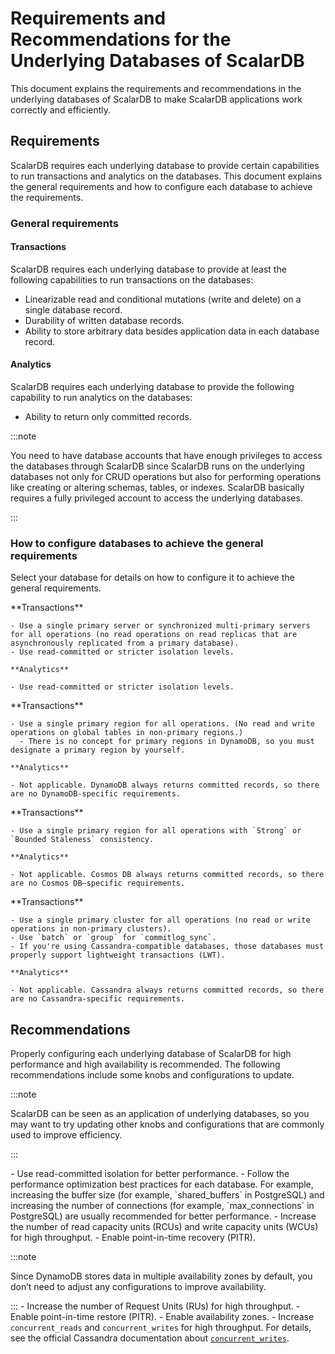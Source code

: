 # Requirements and Recommendations for the Underlying Databases of ScalarDB


This document explains the requirements and recommendations in the underlying databases of ScalarDB to make ScalarDB applications work correctly and efficiently.

## Requirements

ScalarDB requires each underlying database to provide certain capabilities to run transactions and analytics on the databases. This document explains the general requirements and how to configure each database to achieve the requirements.

### General requirements

#### Transactions

ScalarDB requires each underlying database to provide at least the following capabilities to run transactions on the databases:

- Linearizable read and conditional mutations (write and delete) on a single database record.
- Durability of written database records.
- Ability to store arbitrary data besides application data in each database record.

#### Analytics

ScalarDB requires each underlying database to provide the following capability to run analytics on the databases:

- Ability to return only committed records.

:::note

You need to have database accounts that have enough privileges to access the databases through ScalarDB since ScalarDB runs on the underlying databases not only for CRUD operations but also for performing operations like creating or altering schemas, tables, or indexes. ScalarDB basically requires a fully privileged account to access the underlying databases.

:::

### How to configure databases to achieve the general requirements

Select your database for details on how to configure it to achieve the general requirements.

<Tabs groupId="databases" queryString>
  <TabItem value="JDBC_databases" label="JDBC databases" default>
    **Transactions**

    - Use a single primary server or synchronized multi-primary servers for all operations (no read operations on read replicas that are asynchronously replicated from a primary database).
    - Use read-committed or stricter isolation levels.

    **Analytics**

    - Use read-committed or stricter isolation levels.
  </TabItem>
  <TabItem value="DynamoDB" label="DynamoDB">
    **Transactions**

    - Use a single primary region for all operations. (No read and write operations on global tables in non-primary regions.)
      - There is no concept for primary regions in DynamoDB, so you must designate a primary region by yourself.

    **Analytics**

    - Not applicable. DynamoDB always returns committed records, so there are no DynamoDB-specific requirements.
  </TabItem>
  <TabItem value="Cosmos_DB_for_NoSQL" label="Cosmos DB for NoSQL">
    **Transactions**

    - Use a single primary region for all operations with `Strong` or `Bounded Staleness` consistency.

    **Analytics**

    - Not applicable. Cosmos DB always returns committed records, so there are no Cosmos DB–specific requirements.
  </TabItem>
  <TabItem value="Cassandra" label="Cassandra">
    **Transactions**

    - Use a single primary cluster for all operations (no read or write operations in non-primary clusters).
    - Use `batch` or `group` for `commitlog_sync`.
    - If you're using Cassandra-compatible databases, those databases must properly support lightweight transactions (LWT).

    **Analytics**

    - Not applicable. Cassandra always returns committed records, so there are no Cassandra-specific requirements.
  </TabItem>
</Tabs>

## Recommendations

Properly configuring each underlying database of ScalarDB for high performance and high availability is recommended. The following recommendations include some knobs and configurations to update.

:::note

ScalarDB can be seen as an application of underlying databases, so you may want to try updating other knobs and configurations that are commonly used to improve efficiency.

:::

<Tabs groupId="databases" queryString>
  <TabItem value="JDBC_databases" label="JDBC databases" default>
    - Use read-committed isolation for better performance.
    - Follow the performance optimization best practices for each database. For example, increasing the buffer size (for example, `shared_buffers` in PostgreSQL) and increasing the number of connections (for example, `max_connections` in PostgreSQL) are usually recommended for better performance.
  </TabItem>
  <TabItem value="DynamoDB" label="DynamoDB">
    - Increase the number of read capacity units (RCUs) and write capacity units (WCUs) for high throughput.
    - Enable point-in-time recovery (PITR).

:::note

Since DynamoDB stores data in multiple availability zones by default, you don’t need to adjust any configurations to improve availability.

:::
  </TabItem>
  <TabItem value="Cosmos_DB_for_NoSQL" label="Cosmos DB for NoSQL">
    - Increase the number of Request Units (RUs) for high throughput.
    - Enable point-in-time restore (PITR).
    - Enable availability zones.
  </TabItem>
  <TabItem value="Cassandra" label="Cassandra">
    - Increase `concurrent_reads` and `concurrent_writes` for high throughput. For details, see the official Cassandra documentation about [`concurrent_writes`](https://cassandra.apache.org/doc/stable/cassandra/configuration/cass_yaml_file.html#concurrent_writes).
  </TabItem>
</Tabs>
